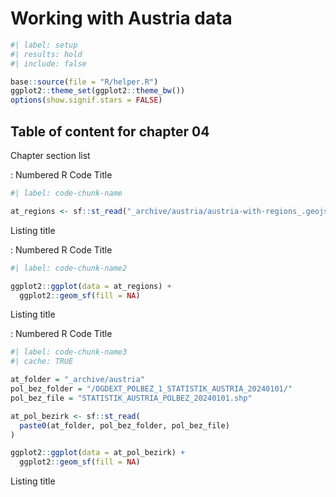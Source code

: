 # Working with Austria data {#sec-annex-a}


```r
#| label: setup
#| results: hold
#| include: false

base::source(file = "R/helper.R")
ggplot2::theme_set(ggplot2::theme_bw())
options(show.signif.stars = FALSE)

```

## Table of content for chapter 04 {.unnumbered}

::::: {#obj-chap03}
:::: {.my-objectives}
::: {.my-objectives-header}
Chapter section list
:::

::: {.my-objectives-container}



:::
::::
:::::


:::::{.my-r-code}
:::{.my-r-code-header}
:::::: {#cnj-ID-text}
: Numbered R Code Title
::::::
:::
::::{.my-r-code-container}
::: {#lst-chaplisting-ID}
```r
#| label: code-chunk-name

at_regions <- sf::st_read("_archive/austria/austria-with-regions_.geojson")
```

Listing title
:::

::::
:::::

:::::{.my-r-code}
:::{.my-r-code-header}
:::::: {#cnj-ID-text}
: Numbered R Code Title
::::::
:::
::::{.my-r-code-container}
::: {#lst-chaplisting-ID}
```r
#| label: code-chunk-name2

ggplot2::ggplot(data = at_regions) +  
  ggplot2::geom_sf(fill = NA)
```

Listing title
:::

::::
:::::

:::::{.my-r-code}
:::{.my-r-code-header}
:::::: {#cnj-ID-text}
: Numbered R Code Title
::::::
:::
::::{.my-r-code-container}
::: {#lst-chaplisting-ID}
```r
#| label: code-chunk-name3
#| cache: TRUE

at_folder = "_archive/austria"
pol_bez_folder = "/OGDEXT_POLBEZ_1_STATISTIK_AUSTRIA_20240101/"
pol_bez_file = "STATISTIK_AUSTRIA_POLBEZ_20240101.shp"

at_pol_bezirk <- sf::st_read(
  paste0(at_folder, pol_bez_folder, pol_bez_file)
)

ggplot2::ggplot(data = at_pol_bezirk) +  
  ggplot2::geom_sf(fill = NA)
```

Listing title
:::

::::
:::::
